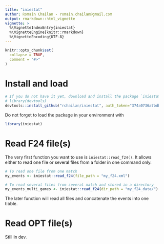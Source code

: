```yaml
---
title: "iniestat"
author: Romain Chailan - romain.chailan@gmail.com
output: rmarkdown::html_vignette
vignette: >
  %\VignetteIndexEntry{iniestat}
  %\VignetteEngine{knitr::rmarkdown}
  %\VignetteEncoding{UTF-8}
---
```


```r
knitr::opts_chunk$set(
  collapse = TRUE,
  comment = "#>"
)
```

# Install and load

```r
# If you do not have it yet, download and install the package `iniestat` with
# library(devtools)
devtools::install_github("rchailan/iniestat", auth_token="374a0736a7bdb9e73117fe3d5eb10f9fa9d62790")
```

Do not forget to load the package in your environment with
```r
library(iniestat)
```

# Read F24 file(s)

The very first function you want to use is `iniestat::read_f24()`.
It allows either to read one file or several files from a folder in one command only.

```r
# To read one file from one match
my_events <- iniestat::read_f24(file_path = "my_f24.xml")

# To read several files from several match and stored in a directory
my_events_multi_games <- iniestat::read_f24(dir_path = "my_f24_data/")
```

The later function will read all files and concatenate the events into one tibble.

# Read OPT file(s)

Still in dev.